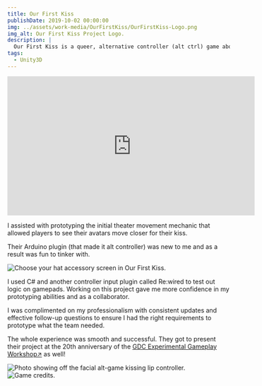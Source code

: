 ```yaml
---
title: Our First Kiss
publishDate: 2019-10-02 00:00:00
img: ../assets/work-media/OurFirstKiss/OurFirstKiss-Logo.png
img_alt: Our First Kiss Project Logo.
description: |
  Our First Kiss is a queer, alternative controller (alt ctrl) game about timing your first kiss on a date at the movies while under the scrutiny of the rest of the audience.
tags:
  - Unity3D
---
```


<Aside 
  emoji="🚀 "
  title="Role: Unity Developer"
  involvement="2.5 months"
  tools="Unity3D, Re:Wired"
  status="Released"
  developer="Student Team"
/>

<div class="iframe-container">
  <iframe width="560" height="315" src="https://www.youtube.com/embed/C0DstMu-0qQ?si=0Q1xA8Zv3OW_ZQCF" title="Our First Kiss Trailer" frameborder="0" allow="accelerometer; autoplay; clipboard-write; encrypted-media; gyroscope; picture-in-picture; web-share" allowfullscreen></iframe>
</div>

I assisted with prototyping the initial theater movement mechanic that allowed players to see their avatars move closer for their kiss.

Their Arduino plugin (that made it alt controller) was new to me and as a result was fun to tinker with.

<div className="flex-container">
  <img class="lightbox-image" src="../assets/work-media/OurFirstKiss/OurFirstKiss-ChooseYourAccessory.png" alt="Choose your hat accessory screen in Our First Kiss." />
  <p>I used C# and another controller input plugin called Re:wired to test out logic on gamepads. Working on this project gave me more confidence in my prototyping abilities and as a collaborator.</p>
</div>

I was complimented on my professionalism with consistent updates and effective follow-up questions to ensure I had the right requirements to prototype what the team needed.

The whole experience was smooth and successful. They got to present their project at the 20th anniversary of the [GDC Experimental Gameplay Workshop↗](https://schedule.gdconf.com/session/experimental-gameplay-workshop-20th-anniversary/885916) as well!

<div className="flex-container">
  <img class="lightbox-image" src="../assets/work-media/OurFirstKiss/OurFirstKiss-AltControllers.png" alt="Photo showing off the facial alt-game kissing lip controller." />
  <img class="lightbox-image" src="../assets/work-media/OurFirstKiss/OurFirstKiss-Credits.png" alt="Game credits." />
</div>